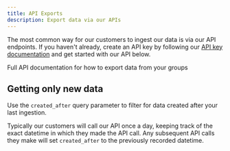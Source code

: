 ---
title: API Exports
description: Export data via our APIs
---

The most common way for our customers to ingest our data is via our API endpoints.
If you haven't already, create an API key by following our [API key documentation](/developers/api-keys) and get started with our API below.

<CardGroup cols={1}>
  <Card title="Outputs API" icon="chart-mixed" href="/api-reference/public/get-outputs-for-a-scraping-group">
    Full API documentation for how to export data from your groups
  </Card>
</CardGroup>


## Getting only new data
Use the `created_after` query parameter to filter for data created after your last ingestion.

Typically our customers will call our API once a day, keeping track of the exact datetime in which they made the API call.
Any subsequent API calls they make will set `created_after` to the previously recorded datetime.
